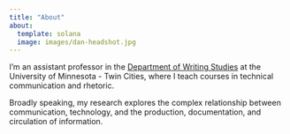 ```yaml
---
title: "About"
about:
  template: solana
  image: images/dan-headshot.jpg
---
```


I'm an assistant professor in the [Department of Writing Studies](https://cla.umn.edu/writing-studies) at the University of Minnesota - Twin Cities, where I teach courses in technical communication and rhetoric.

Broadly speaking, my research explores the complex relationship between communication, technology, and the production, documentation, and circulation of information.
